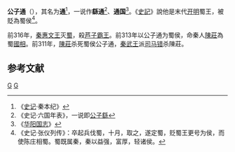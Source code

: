 {{for|齐宣王的儿子|田通}}
'''公子通'''（{{bd|？||前311年||catIdx=G}}），其名为'''通'''<ref>《[[史记|史记]]·秦本纪》</ref>，一说作'''繇通'''<ref>《史记·六国年表》，一说即[[公子繇|公子繇]]</ref>、'''通国'''<ref>《[[华阳国志|华阳国志]]》</ref>。《[[史記|史記]]》說他是末代[[开明_(蜀国)|开明]]蜀王，被貶為蜀侯<ref>《史记·张仪列传》：卒起兵伐蜀，十月，取之，遂定蜀，贬蜀王更号为侯，而使陈庄相蜀。蜀既属秦，秦以益强，富厚，轻诸侯。</ref>。

前316年，[[秦惠文王|秦惠文王]]灭[[古蜀|蜀]]，殺[[芦子霸王|芦子霸王]]。前313年以公子通为蜀侯，命秦人[[陳莊|陳莊]]為蜀[[國相|國相]]。前311年，[[陳莊|陳莊]]杀死蜀侯公子通，[[秦武王|秦武王]]派[[司马错|司马错]]杀陳莊。
{{start box}}
{{s-before|[[古蜀|蜀]]亡，新设立}}
{{s-title|[[秦国|秦国]]<br>蜀侯|前313年—前311年}}
{{s-after|[[蜀侯煇|蜀侯煇]]}}
{{end box}}

==参考文献==
{{Reflist}}

[[Category:秦国公子|G]]
[[Category:秦国政治人物|G]]